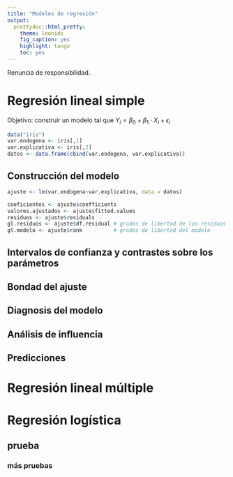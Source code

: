 ```yaml
---
title: "Modelos de regresión"
output: 
  prettydoc::html_pretty:
    theme: leonids
    fig_caption: yes
    highlight: tango
    toc: yes
---
```

Renuncia de responsibilidad.

# Regresión lineal simple
Objetivo: construir un modelo tal que $Y_i = \beta_0 + \beta_1\cdot X_i + \epsilon_i$

```r
data("iris")
var.endogena <- iris[,1]
var.explicativa <- iris[,2]
datos <- data.frame(cbind(var.endogena, var.explicativa))
```


## Construcción del modelo
```r
ajuste <- lm(var.endogena~var.explicativa, data = datos)

coeficientes <- ajuste$coefficients
valores.ajustados <- ajuste$fitted.values
residuos <- ajuste$residuals
gl.residuos <- ajuste$df.residual # grados de libertad de los residuos
gl.modelo <- ajuste$rank          # grados de libertad del modelo
```


## Intervalos de confianza y contrastes sobre los parámetros
## Bondad del ajuste
## Diagnosis del modelo
## Análisis de influencia
## Predicciones


# Regresión lineal múltiple

# Regresión logística
## prueba
### más pruebas
